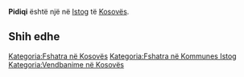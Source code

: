 {{Fshat në 
 | Emri                = Pidiqi
 | EmriAlt                = 
 | NAME_SHORT_FORM=      
 | NAME_GENERIC=      
 | NAME_SORT_NAME_RO=      PIDIQI
 | FULL_NAME_RO = Pidiqi
 | FULL_NAME_ND_RO=Pidiqi
 | SORT_NAME_RG=PIDIQI
 | FULL_NAME_RG=Pidiqi
 | FULL_NAME_ND_RG=Pidiqi
 | SRP_NAME_SHORT_FORM=      
 | SRP_NAME_GENERIC=      
 | SRP_NAME_SORT_NAME_RO=      
 | SRP_FULL_NAME_RO = 
 | SRP_FULL_NAME_ND_RO=
 | SRP_SORT_NAME_RG=
 | SRP_FULL_NAME_RG=
 | SRP_FULL_NAME_ND_RG=
 | Emri (Rasa dhanore) = 
 | Figura              = 
 | Shteti              = Kosovo
 | Komuna              = Istog
 | Kodi postar         = 
 | Sipërfaqja          = 

 | Popullsia           = 

 | Regj. i popullsisë  = 
 | Dend. e popullsisë  = 
 | Faqja zyrtare       = 
 <!--- Koordinatat ----> 
 | Gjerësia            = 42.313889
 | Gjatësia            = 21.526389
 | Lartësia            = 
}}
'''Pidiqi''' është një [[]] në [[Istog]] të [[Kosovës]].

<!-- == Gjeografia == -->
<!-- == Historia == -->
<!-- == Demografia == -->
== Shih edhe ==
{{Komuna Istog}}
{{Kosovo-Administrata-Cung}}

[[Kategoria:Fshatra në Kosovës]]
[[Kategoria:Fshatra në Kommunes Istog]]
[[Kategoria:Vendbanime në Kosovës]]